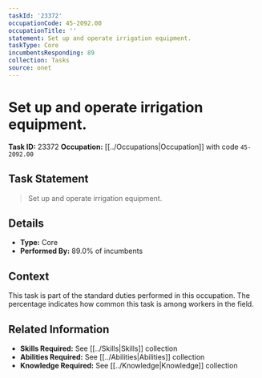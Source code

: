 ```yaml
---
taskId: '23372'
occupationCode: 45-2092.00
occupationTitle: ''
statement: Set up and operate irrigation equipment.
taskType: Core
incumbentsResponding: 89
collection: Tasks
source: onet
---
```

# Set up and operate irrigation equipment.

**Task ID:** 23372
**Occupation:** [[../Occupations|Occupation]] with code `45-2092.00`

## Task Statement

> Set up and operate irrigation equipment.

## Details

- **Type:** Core
- **Performed By:** 89.0% of incumbents

## Context

This task is part of the standard duties performed in this occupation. The percentage indicates how common this task is among workers in the field.

## Related Information

- **Skills Required:** See [[../Skills|Skills]] collection
- **Abilities Required:** See [[../Abilities|Abilities]] collection
- **Knowledge Required:** See [[../Knowledge|Knowledge]] collection
